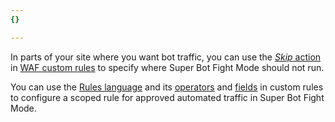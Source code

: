 ```yaml
---
{}

---
```


In parts of your site where you want bot traffic, you can use the [*Skip* action](/waf/custom-rules/skip/) in [WAF custom rules](/waf/custom-rules/) to specify where Super Bot Fight Mode should not run.

You can use the [Rules language](/ruleset-engine/rules-language/) and its [operators](/ruleset-engine/rules-language/operators/) and [fields](/ruleset-engine/rules-language/fields/) in custom rules to configure a scoped rule for approved automated traffic in Super Bot Fight Mode.
